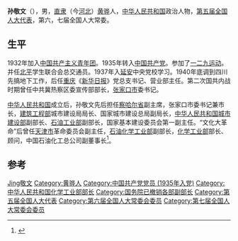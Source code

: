 '''孙敬文'''（{{bd|1916年||1998年|11月3日|catIdx=Sun孫}}），男，[[直隶省|直隶]]（今[[河北省|河北]]）[[黄骅市|黄骅]]人，[[中华人民共和国|中华人民共和国]]政治人物，[[第五届全国人大代表|第五届全国人大代表]]，第六，七届全国人大常委。

== 生平 ==
1932年加入[[中国共产主义青年团|中国共产主义青年团]]。1935年转入[[中国共产党|中国共产党]]。参加了[[一二九运动|一二九运动]]。并任[[北平|北平]]学生联合会总交通员。1937年入[[延安|延安]]中央党校学习。1940年底调到四川先搞地下工作，后任[[重庆|重庆]]《[[新华日报|新华日报]]》党总支书记、营业部主任。第二次国共内战时期曾任中共冀热察区委宣传部部长，[[张家口市|张家口市]]委书记。

[[中华人民共和国|中华人民共和国]]成立后，孙敬文先后担任[[察哈尔省|察哈尔省]]副主席，张家口市委书记兼市长，[[中华人民共和国建筑工程部|建筑工程部]]城市建设局局长、国家城市建设总局副局长，[[中华人民共和国城市建设部|中华人民共和国城市建设部]]副部长、[[中华人民共和国石油工业部|石油工业部]]副部长，国家基本建设委员会第一副主任。“文化大革命”后曾任[[天津市|天津市]]革命委员会副主任，[[中华人民共和国石油化学工业部|石油化学工业部]]副部长，[[中华人民共和国化学工业部|化学工业部]]部长、顾问，中国石油化工总公司副董事长<ref>{{Cite book|title=中华人民共和国政府机构五十年|author=国家行政学院编著|publisher=党建读物出版社|year=2000年6月|isbn=7-80098-406-0|location=北京|pages=225}}</ref>。

== 参考 ==
{{reflist}}

{{张家口市市长}}
{{第5届国务院}}

{{Authority control}}
{{DEFAULTSORT:Sun孫敬文}}
[[Category:孙姓|Jing敬文]]
[[Category:黄骅人|Category:黄骅人]]
[[Category:中国共产党党员_(1935年入党)|Category:中国共产党党员 (1935年入党)]]
[[Category:中华人民共和国化学工业部部长|Category:中华人民共和国化学工业部部长]]
[[Category:国务院已撤销各部副部长|Category:国务院已撤销各部副部长]]
[[Category:第五届全国人大代表|Category:第五届全国人大代表]]
[[Category:第六届全国人大常委会委员|Category:第六届全国人大常委会委员]]
[[Category:第七届全国人大常委会委员|Category:第七届全国人大常委会委员]]

{{China-poli-bio-stub}}